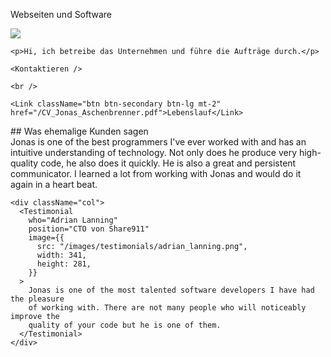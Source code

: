 
<FirstHeader>Webseiten und Software</FirstHeader>

<Section>
  <div className="clearfix">
    <Image src="/images/jonas.png" width={281} height={281} className="mb-2 mb-md-0 float-md-start me-md-2" />

    <p>Hi, ich betreibe das Unternehmen und führe die Aufträge durch.</p>

    <Kontaktieren />

    <br />

    <Link className="btn btn-secondary btn-lg mt-2" href="/CV_Jonas_Aschenbrenner.pdf">Lebenslauf</Link>

  </div>
</Section>

<Section>
  ## Was ehemalige Kunden sagen

  <div className="row">
    <div className="col mb-3 mb-md-0">
      <Testimonial
        who="Sam Hatoum"
        position="Gründer von Xolv.io"
        image={{
          src: "/images/testimonials/sam_hatoum.jpg",
          width: 300,
          height: 281,
        }}
      >
        Jonas is one of the best programmers I&#39;ve ever worked with and has an
        intuitive understanding of technology. Not only does he produce very
        high-quality code, he also does it quickly. He is also a great and persistent
        communicator. I learned a lot from working with Jonas and would do it again in
        a heart beat.
      </Testimonial>
    </div>

    <div className="col">
      <Testimonial
        who="Adrian Lanning"
        position="CTO von Share911"
        image={{
          src: "/images/testimonials/adrian_lanning.png",
          width: 341,
          height: 281,
        }}
      >
        Jonas is one of the most talented software developers I have had the pleasure
        of working with. There are not many people who will noticeably improve the
        quality of your code but he is one of them.
      </Testimonial>
    </div>

  </div>
</Section>

<Section>
  <div className="text-center">
    <Kontaktieren />
  </div>
</Section>
